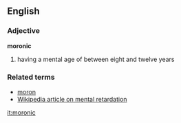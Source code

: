 ==English==
=== Adjective ===
'''moronic'''
# having a mental age of between eight and twelve years
=== Related terms ===
*[[moron]]
*[[:w:Mental retardation|Wikipedia article on mental retardation]]

[[it:moronic]]
